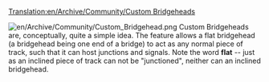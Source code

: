 [[Translation:en/Archive/Community/Custom Bridgeheads]]


{{en/Note|This is currently not in development}}
[[File:en/Archive/Community/Custom Bridgehead.png|left]]
Custom Bridgeheads are, conceptually, quite a simple idea.  The feature allows a flat bridgehead (a bridgehead being one end of a bridge) to act as any normal piece of track, such that it can host junctions and signals.  Note the word '''flat''' -- just as an inclined piece of track can not be "junctioned", neither can an inclined bridgehead.
